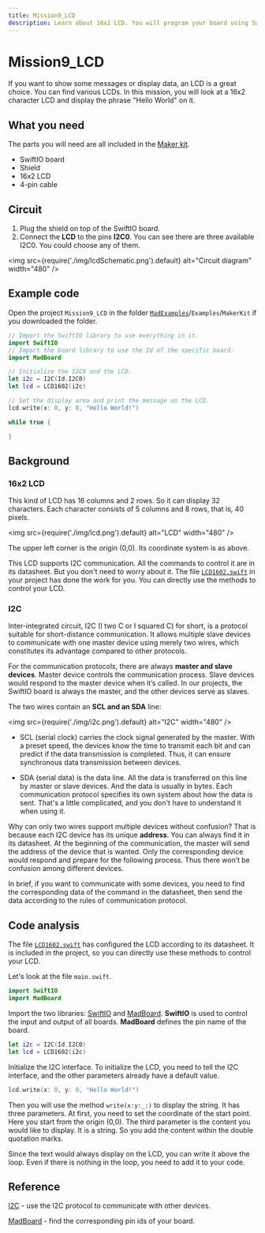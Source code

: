 ```yaml
---
title: Mission9_LCD
description: Learn about 16x2 LCD. You will program your board using Swift to display a string on it.
---
```


# Mission9_LCD

If you want to show some messages or display data, an LCD is a great choice. You can find various LCDs. In this mission, you will look at a 16x2 character LCD and display the phrase "Hello World" on it.


## What you need

The parts you will need are all included in the [Maker kit](../../overview/hardware/maker-kit).

- SwiftIO board
- Shield
- 16x2 LCD
- 4-pin cable


## Circuit

1. Plug the shield on top of the SwiftIO board.
2. Connect the **LCD** to the pins **I2C0**. You can see there are three available I2C0. You could choose any of them.

<img
  src={require('./img/lcdSchematic.png').default}
  alt="Circuit diagram" width="480"
/>


## Example code

Open the project `Mission9_LCD` in the folder [`MadExamples`](https://github.com/madmachineio/MadExamples)/`Examples`/`MakerKit` if you downloaded the folder.

```swift
// Import the SwiftIO library to use everything in it.
import SwiftIO
// Import the board library to use the Id of the specific board.
import MadBoard

// Initialize the I2C0 and the LCD.
let i2c = I2C(Id.I2C0)
let lcd = LCD1602(i2c)

// Set the display area and print the message on the LCD.
lcd.write(x: 0, y: 0, "Hello World!")

while true {

}

```


<div className='row row--no-gutters'>
  <ReactPlayer
    url='https://youtu.be/PkEwY46l6Oo'
    controls={true}
  />
</div>


## Background

### 16x2 LCD
This kind of LCD has 16 columns and 2 rows. So it can display 32 characters. Each character consists of 5 columns and 8 rows, that is, 40 pixels.

<img
  src={require('./img/lcd.png').default}
  alt="LCD" width="480"
/>

The upper left corner is the origin (0,0). Its coordinate system is as above.

This LCD supports I2C communication. All the commands to control it are in its datasheet. But you don't need to worry about it. The file [`LCD1602.swift`](https://github.com/madmachineio/MadExamples/blob/main/Examples/MakerKit/Mission9_LCD/Sources/Mission9_LCD/LCD1602.swift) in your project has done the work for you. You can directly use the methods to control your LCD.

### I2C

Inter-integrated circuit, I2C (I two C or I squared C) for short, is a protocol suitable for short-distance communication. It allows multiple slave devices to communicate with one master device using merely two wires, which constitutes its advantage compared to other protocols.

For the communication protocols, there are always **master and slave devices**. Master device controls the communication process. Slave devices would respond to the master device when it’s called. In our projects, the SwiftIO board is always the master, and the other devices serve as slaves.

The two wires contain an **SCL and an SDA** line:

<img
  src={require('./img/i2c.png').default}
  alt="I2C" width="480"
/>

- SCL (serial clock) carries the clock signal generated by the master. With a preset speed, the devices know the time to transmit each bit and can predict if the data transmission is completed. Thus, it can ensure synchronous data transmission between devices.

- SDA (serial data) is the data line. All the data is transferred on this line by master or slave devices. And the data is usually in bytes. Each communication protocol specifies its own system about how the data is sent. That's a little complicated, and you don't have to understand it when using it.

Why can only two wires support multiple devices without confusion? That is because each I2C device has its unique **address**. You can always find it in its datasheet. At the beginning of the communication, the master will send the address of the device that is wanted. Only the corresponding device would respond and prepare for the following process. Thus there won’t be confusion among different devices.

In brief, if you want to communicate with some devices, you need to find the corresponding data of the command in the datasheet, then send the data according to the rules of communication protocol.



## Code analysis

The file [`LCD1602.swift`](https://github.com/madmachineio/MadExamples/blob/main/Examples/MakerKit/Mission9_LCD/Sources/Mission9_LCD/LCD1602.swift) has configured the LCD according to its datasheet. It is included in the project, so you can directly use these methods to control your LCD.

Let's look at the file `main.swift`.

```swift
import SwiftIO
import MadBoard
```
Import the two libraries: [SwiftIO](https://madmachineio.github.io/SwiftIO/documentation/swiftio) and [MadBoard](https://github.com/madmachineio/MadBoards/blob/main/Sources/MadBoards/SwiftIOBoard.swift). **SwiftIO** is used to control the input and output of all boards. **MadBoard** defines the pin name of the board.


```swift
let i2c = I2C(Id.I2C0)
let lcd = LCD1602(i2c)
```
Initialize the I2C interface. To initialize the LCD, you need to tell the I2C interface, and the other parameters already have a default value.

```swift
lcd.write(x: 0, y: 0, "Hello World!") 
```
Then you will use the method `write(x:y:_:)` to display the string. It has three parameters. At first, you need to set the coordinate of the start point. Here you start from the origin (0,0). The third parameter is the content you would like to display. It is a string. So you add the content within the double quotation marks.

Since the text would always display on the LCD, you can write it above the loop. Even if there is nothing in the loop, you need to add it to your code.

## Reference

[I2C](https://madmachineio.github.io/SwiftIO/documentation/swiftio/i2c) - use the I2C protocol to communicate with other devices.

[MadBoard](https://github.com/madmachineio/MadBoards) - find the corresponding pin ids of your board.